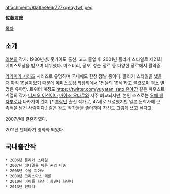 attachment:/8k00v9e6r727xqeqyfwf.jpeg

'''佐藤友哉'''

[[목차]]

== 소개 ==
[[일본]]의 작가. 1980년생. 홋카이도 출신. 고교 졸업 후 2001년 플리커 스타일로 제21회 메피스토상을 받으며 데뷔했다. 미스터리, 공포, 청춘 장르 등 다양한 장르에서 활약중. 

[[카가미가 시리즈]] 시리즈로 유명하며 국내에도 한창 정발 중이다. 플리커 스타일을 냈을때 아직 19살이었기 때문에 메피스토상 좌담회에서 '전율의 19세'라고 불렸으며 평소 별명은 유야땅. 트위터 계정도 [[https://twitter.com/yuyatan_sato 유야땅]] 같은 파우스트 계열의 작가 [[니시오 이신]]이나 [[마이조 오타로]]와 자주 비교되지만, 본인 스스로는 [[오에 겐자부로]]나 나카가미 켄지 [* [[부락민]] 출신 작가로, 47세로 요절했지만 일본 문학사에 큰 족적을 남긴 사람이다.] 같은 왕도 작가들을 좋아하며 자신도 그렇게 쓰고 싶다고.

2007년에 결혼하였다. 

2011년 덴데라가 영화화 되었다.

== 국내출간작 ==
 * 2006년 플리커 스타일
 * 2007년 에나멜을 바른 혼의 비중 
 * 2008년 수몰 피아노 
 * 2008년 크리스마스 테롤 
 * 2010년 아이들 화낸다 화낸다 화낸다 
 * 2013년 덴데라 
